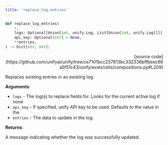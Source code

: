 ```yaml
---
title: 'replace_log_entries'
---
```


```python
def replace_log_entries(
    *,
    logs: Optional[Union[int, unify.Log, List[Union[int, unify.Log]]]] = None,
    api_key: Optional[str] = None,
    **entries,
) -> Dict[str, str]:
```

<p align="right">[source code](https://github.com/unifyai/unify/tree/ce7101bcc237813bc332336bffbeec66a5f51c43/unify/evals/utils/compositions.py#L209)</p>

Replaces existing entries in an existing log.

**Arguments**:

- `logs` - The log(s) to replace fields for. Looks for the current active log if none
- `api_key` - If specified, unify API key to be used. Defaults to the value in the
- `entries` - The data to update in the log.



**Returns**:

A message indicating whether the log was successfully updated.